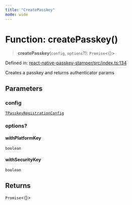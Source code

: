 ```yaml
---
title: "CreatePasskey"
mode: wide
---
```

  
# Function: createPasskey()

> **createPasskey**(`config`, `options`?): `Promise`\<\{\}\>

Defined in: [react-native-passkey-stamper/src/index.ts:134](https://github.com/tkhq/sdk/blob/main/packages/react-native-passkey-stamper/src/index.ts#L134)

Creates a passkey and returns authenticator params

## Parameters

### config

[`TPasskeyRegistrationConfig`](../TPasskeyRegistrationConfig/readme)

### options?

#### withPlatformKey

`boolean`

#### withSecurityKey

`boolean`

## Returns

`Promise`\<\{\}\>
